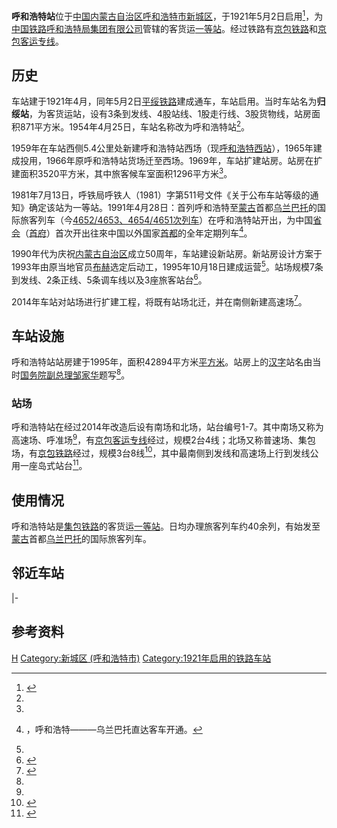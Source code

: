 {{Refimprove|time=2017-07-20T07:43:41+00:00}}
{{noteTA
|1=zh-cn:始发车次; zh-hk:列車班次;
|2=zh-cn:车次; zh-hk:班次;
}}
{{Infobox China railway station 
|车站名称 = 呼和浩特站
|英文名称 = Hohhot Railway Station
|图片 = Hohhot Railway Station.jpg
|图片介绍 = 呼和浩特站車站廣場
|其他名称= 呼和站
|车站代码 = 12581<ref>{{cite book|title=中华人民共和国铁路车站代码（GB/T 10302-2010）|publisher=中国标准出版社|year=2010|isbn=155066140495|ignore-isbn-error=true|pages=15}}</ref><ref>{{Cite web |url=http://yupiao.info/klb/station/%E5%91%BC%E5%92%8C%E6%B5%A9%E7%89%B9 |title=呼和浩特站 车站资料 |accessdate=2021-01-16 |archive-date=2016-03-04 |archive-url=https://web.archive.org/web/20160304124335/http://yupiao.info/klb/station/%E5%91%BC%E5%92%8C%E6%B5%A9%E7%89%B9 |dead-url=no }}</ref>
|电报码= HHC
|拼音码= HHT
|车站类型= 客货运站
|始建时间=
|开通运营=  1921年5月2日
|former = 归绥站
|车站位置 = [[内蒙古自治区|内蒙古自治区]][[呼和浩特市|呼和浩特市]][[新城区_(呼和浩特市)|新城区]]
|坐标 = {{coord|40|49|49.16|N|111|39|32.13|E|region:CN_type:railwaystation|display=inline,title}}
|归属 = [[呼和浩特局集团|呼和浩特局集团]]
|使用状态= 使用中
|线路 = [[京包铁路|京包铁路]]<br>[[京包客运专线|京包客运专线]]
|车站等级 = [[一等站_(中鐵)|一等站]]
|tracks = 12
|platform = 4
|connections = [[呼和浩特地铁2号线|呼和浩特地铁2号线]][[呼和浩特站站|呼和浩特站站]]
|网站 = 
|站线配置图=
}}

'''呼和浩特站'''位于[[中国|中国]][[内蒙古自治区|内蒙古自治区]][[呼和浩特市|呼和浩特市]][[新城区_(呼和浩特市)|新城区]]，于1921年5月2日启用<ref name="历史">{{cite web |url=http://www.nmg.xinhuanet.com/zt/2008-09/23/content_14498830.htm |title=外观宏伟造型独特 呼和浩特东站完美初现 |publisher=新华网 |date=2008-09-23 |accessdate=2015-07-11 |deadurl=yes |archiveurl=https://web.archive.org/web/20160303173345/http://www.nmg.xinhuanet.com/zt/2008-09/23/content_14498830.htm |archivedate=2016-03-03 }}</ref>，为[[中国铁路呼和浩特局集团有限公司|中国铁路呼和浩特局集团有限公司]]管辖的客货运[[一等站_(中鐵)|一等站]]。经过铁路有[[京包铁路|京包铁路]]和[[京包客运专线|京包客运专线]]。

==历史==
车站建于1921年4月，同年5月2日[[平绥铁路|平绥铁路]]建成通车，车站启用。当时车站名为'''归绥站'''，为客货运站，设有3条到发线、4股站线、1股走行线、3股货物线，站房面积871平方米。1954年4月25日，车站名称改为呼和浩特站<ref name="历史"/>。

1959年在车站西侧5.4公里处新建呼和浩特站西场（现[[呼和浩特西站|呼和浩特西站]]），1965年建成投用，1966年原呼和浩特站货场迁至西场。1969年，车站扩建站房。站房在扩建面积3520平方米，其中旅客候车室面积1296平方米<ref name="历史"/>。

1981年7月13日，呼铁局呼铁人（1981）字第511号文件《关于公布车站等级的通知》确定该站为一等站。1991年4月28日：首列呼和浩特至[[蒙古|蒙古]]首都[[乌兰巴托|乌兰巴托]]的国际旅客列车（今[[4652/4653、4654/4651次列车|4652/4653、4654/4651次列车]]）在呼和浩特站开出，为中国[[首府|省会]]（[[首府|首府]]）首次开出往來中国以外国家[[首都|首都]]的全年定期列车<ref name="国际">{{cite web |url=http://www.huhhot.gov.cn/chinese/geren/info.Asp?id=1087&infoid=21 |title=存档副本 |accessdate=2007-08-01 |deadurl=yes |archiveurl=https://web.archive.org/web/20070928104950/http://www.huhhot.gov.cn/chinese/geren/info.Asp?id=1087&infoid=21 |archivedate=2007-09-28 }}，呼和浩特———乌兰巴托直达客车开通。</ref>。

1990年代为庆祝[[内蒙古自治区|内蒙古自治区]]成立50周年，车站建设新站房。新站房设计方案于1993年由原当地官员[[布赫|布赫]]选定后动工，1995年10月18日建成运营<ref name="历史"/>。站场规模7条到发线、2条正线、5条调车线以及3座旅客站台<ref>{{cite journal|author=叶丙昀|title=呼准铁路增建第二线引入呼和浩特枢纽方案研究|work=铁道标准设计|year=2016|doi=10.13238/j.issn.1004-2954.2016.03.010}}</ref>。

2014年车站对站场进行扩建工程，将既有站场北迁，并在南侧新建高速场<ref name="g">{{cite news|title=呼和浩特火车站北场“跨”入高铁时代|url=http://www.chinanews.com/df/2014/11-28/6826839.shtml|publisher=中国新闻网|date=2014-11-28|accessdate=2021-05-01|archive-date=2021-05-02|archive-url=https://web.archive.org/web/20210502004140/http://www.chinanews.com/df/2014/11-28/6826839.shtml|dead-url=no}}</ref>。
==车站设施==
呼和浩特站站房建于1995年，面积42894平方米[[平方米|平方米]]。站房上的[[汉字|汉字]]站名由当时[[国务院副总理|国务院副总理]][[邹家华|邹家华]]题写<ref name="历史"/>。

===站场===
呼和浩特站在经过2014年改造后设有南场和北场，站台编号1-7。其中南场又称为高速场、呼准场<ref name="g"/>，有[[京包客运专线|京包客运专线]]经过，规模2台4线；北场又称普速场、集包场，有[[京包铁路|京包铁路]]经过，规模3台8线<ref>{{cite news|title=内蒙古进入高铁时代 呼和浩特火车站北场开通具备接发动车条件|url=http://inews.nmgnews.com.cn/system/2014/11/29/011582080.shtml|publisher=内蒙古新闻网|date=2014-11-29|accessdate=2021-05-01|archive-date=2021-05-02|archive-url=https://web.archive.org/web/20210502224247/http://inews.nmgnews.com.cn/system/2014/11/29/011582080.shtml|dead-url=no}}</ref>，其中最南侧到发线和高速场上行到发线公用一座岛式站台<ref>{{cite journal|author=宗俊雅|title=呼包城际引入呼和浩特枢纽方案研究|work=第十八届站场与枢纽年会论文集|year=2017}}</ref>。

==使用情况==
呼和浩特站是[[集包铁路|集包铁路]]的客货运[[一等站_(中鐵)|一等站]]。日均办理旅客列车约40余列，有始发至[[蒙古|蒙古]]首都[[乌兰巴托|乌兰巴托]]的国际旅客列车。

== 邻近车站 ==
{{start rail box|[[中国铁路|中国铁路]]}}
{{s-inop|[[呼和浩特东站|呼和浩特东站]]|{{站|昌平}}方向}}
{{s-line|[[京包铁路|京包铁路]]}}
{{s-inop|[[呼和浩特西站|呼和浩特西站]]|{{站|台阁牧}}方向}}
|-
{{s-inop|[[呼和浩特东站|呼和浩特东站]]|{{站|北京北}}方向}}
{{s-line|[[京包客运专线|京包客运专线]]}}
{{s-inop|[[台阁牧站|台阁牧站]]|{{站|包头}}方向}}
{{end box}}

==参考资料==
{{reflist}}

{{京包铁路}}
{{京包客运专线}}
{{中国铁路一等客运站|呼}}
[[Category:呼和浩特市铁路车站|H]]
[[Category:新城区_(呼和浩特市)|Category:新城区 (呼和浩特市)]]
[[Category:1921年启用的铁路车站|Category:1921年启用的铁路车站]]